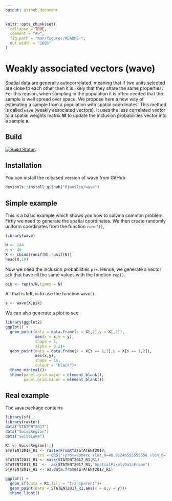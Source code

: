 ```yaml
---
output: github_document
---
```


<!-- README.md is generated from README.Rmd. Please edit that file -->

```r
knitr::opts_chunk$set(
  collapse = TRUE,
  comment = "#>",
  fig.path = "man/figures/README-",
  out.width = "100%"
)
```
# Weakly associated vectors (wave)
Spatial data are generally autocorrelated, meaning that if two units selected are close to each other then it is likely that they share the same properties. For this reason, when sampling in the population it is often needed that the sample is well spread over space. We propose here a new way of estimating a sample from a population with spatial coordinates. This method is called `wave` (weakly associated vectors). It uses the less correlated vector to a spatial weights matrix **W** to update the inclusion probabilities vector into a sample **s**.
  
## Build 
[![Build Status](https://travis-ci.org/RJauslin/wave.svg?branch=master)](https://travis-ci.org/RJauslin/wave)

## Installation

You can install the released version of wave from GitHub

``` r
devtools::install_github("Rjauslin/wave")
```

## Simple example

This is a basic example which shows you how to solve a common problem. Firtly we need to generate the spatial coordinates. We then create randomly uniform coordinates from the function `runif()`,

```r
library(wave)

N <- 144
n <- 48
X <- cbind(runif(N),runif(N))
head(X,10)
```

Now we need the inclusion probabilities `pik`. Hence, we generate a vector `pik` that have all the same values with the function `rep()`.

```r
pik <- rep(n/N,times = N)
```


All that is left, is to use the function `wave()`.

```r
s <- wave(X,pik)
```

We can also generate a plot to see

```r
library(ggplot2)
ggplot() +
  geom_point(data = data.frame(x = X[,1],y = X[,2]),
             aes(x = x,y = y),
             shape = 1,
             alpha = 0.2)+
  geom_point(data = data.frame(x = X[s == 1,1],y = X[s == 1,2]),
             aes(x,y),
             shape = 16,
             colour = "black")+
  theme_minimal()+
  theme(panel.grid.major = element_blank(),
        panel.grid.minor = element_blank())

```

## Real example

The `wave` package contains 

```r
library(sf)
library(raster)
data("STATENT2017")
data("SwissRegion")
data("SwissLake")

```



```r

R1 <- SwissRegion[1,]
STATENT2017_R1 <- rasterFromXYZ(STATENT2017,
              crs = CRS("+proj=somerc +lat_0=46.95240555555556 +lon_0=7.439583333333333 +k_0=1 +x_0=600000 +y_0=200000 +ellps=bessel +units=m +no_defs"))
STATENT2017_R1 <- mask(STATENT2017_R1,R1)
STATENT2017_R1  <-  as(STATENT2017_R1,"SpatialPixelsDataFrame")
STATENT2017_R1 <- as.data.frame(STATENT2017_R1)

ggplot() +
  geom_sf(data = R1,fill = "transparent")+
  geom_point(data = STATENT2017_R1,aes(x = x,y = y))+
  theme_light()

```



